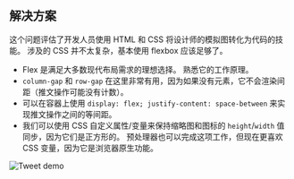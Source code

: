 ## 解决方案

这个问题评估了开发人员使用 HTML 和 CSS 将设计师的模拟图转化为代码的技能。 涉及的 CSS 并不太复杂，基本使用 flexbox 应该足够了。

* Flex 是满足大多数现代布局需求的理想选择。 熟悉它的工作原理。
* `column-gap` 和 `row-gap` 在这里非常有用，因为如果没有元素，它不会渲染间距（推文操作可能没有计数）。
* 可以在容器上使用 `display: flex; justify-content: space-between` 来实现推文操作之间的等间距。
* 我们可以使用 CSS 自定义属性/变量来保持缩略图和图标的 `height`/`width` 值同步，因为它们是正方形的。 预处理器也可以完成这项工作，但现在更喜欢 CSS 变量，因为它是浏览器原生功能。

![Tweet demo](/img/questions/tweet/tweet.png)
